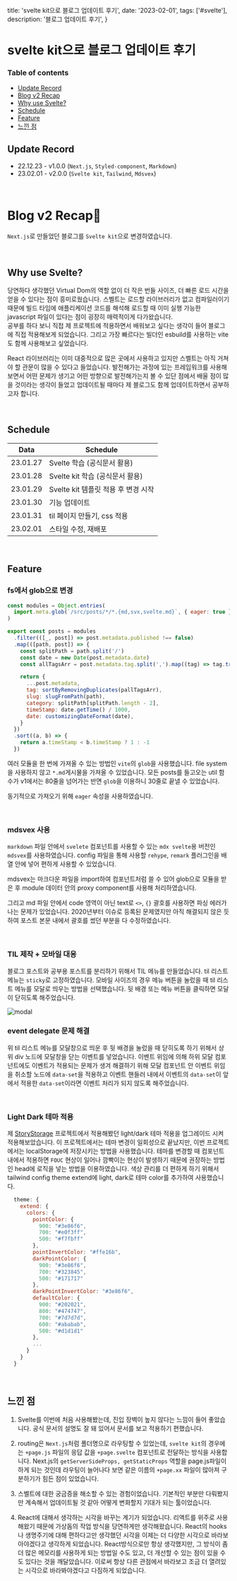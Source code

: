   title: 'svelte kit으로 블로그 업데이트 후기',
  date: '2023-02-01',
  tags: ['#svelte'],
  description: '블로그 업데이트 후기',
}

# svelte kit으로 블로그 업데이트 후기

### Table of contents

- [Update Record](https://github.com/h-alex2/h-blog#update-record)
- [Blog v2 Recap](https://github.com/h-alex2/h-blog#blog-v2-recap)
- [Why use Svelte?](https://github.com/h-alex2/h-blog#why-use-svelte)
- [Schedule](https://github.com/h-alex2/h-blog#schedule)
- [Feature](https://github.com/h-alex2/h-blog#feature)
- [느낀 점](https://github.com/h-alex2/h-blog#%EB%8A%90%EB%82%80-%EC%A0%90)

## Update Record

- 22.12.23 - v1.0.0 (`Next.js`, `Styled-component`, `Markdown`)
- 23.02.01 - v2.0.0 (`Svelte kit`, `Tailwind`, `Mdsvex`)

<br />

# Blog v2 Recap🚀

`Next.js`로 만들었던 블로그를 `Svelte kit`으로 변경하였습니다.

<br />

## Why use Svelte?

당연하다 생각했던 Virtual Dom의 역할 없이 더 작은 번들 사이즈, 더 빠른 로드 시간을 얻을 수 있다는 점이 흥미로웠습니다. 스벨트는 로드할 라이브러리가 없고 컴파일러이기 때문에 빌드 타임에 애플리케이션 코드를 해석해 로드할 때 이미 실행 가능한 javascript 파일이 있다는 점이 굉장히 매력적이게 다가왔습니다.  
공부를 하다 보니 직접 제 프로젝트에 적용하면서 배워보고 싶다는 생각이 들어 블로그에 직접 적용해보게 되었습니다.
그리고 가장 빠르다는 빌더인 esbuild를 사용하는 vite도 함께 사용해보고 싶었습니다.

React 라이브러리는 이미 대중적으로 많은 곳에서 사용하고 있지만 스벨트는 아직 거쳐야 할 관문이 많을 수 있다고 들었습니다. 발전해가는 과정에 있는 프레임워크를 사용해보면서 어떤 문제가 생기고 어떤 방향으로 발전해가는지 볼 수 있단 점에서 배울 점이 많을 것이라는 생각이 들었고 업데이트될 때마다 제 블로그도 함께 업데이트하면서 공부하고자 합니다.

<br />

## Schedule

| Data     | Schedule                            |
| -------- | ----------------------------------- |
| 23.01.27 | Svelte 학습 (공식문서 활용)         |
| 23.01.28 | Svelte kit 학습 (공식문서 활용)     |
| 23.01.29 | Svelte kit 템플릿 적용 후 변경 시작 |
| 23.01.30 | 기능 업데이트                       |
| 23.01.31 | til 페이지 만들기, css 적용         |
| 23.02.01 | 스타일 수정, 재배포                 |

<br />

## Feature

### fs에서 glob으로 변경

```js
const modules = Object.entries(
  import.meta.glob(`/src/posts/*/*.{md,svx,svelte.md}`, { eager: true })
)

export const posts = modules
  .filter(([_, post]) => post.metadata.published !== false)
  .map(([path, post]) => {
    const splitPath = path.split('/')
    const date = new Date(post.metadata.date)
    const allTagsArr = post.metadata.tag.split(',').map((tag) => tag.trim())

    return {
      ...post.metadata,
      tag: sortByRemovingDuplicates(pallTagsArr),
      slug: slugFromPath(path),
      category: splitPath[splitPath.length - 2],
      timeStamp: date.getTime() / 1000,
      date: customizingDateFormat(date),
    }
  })
  .sort((a, b) => {
    return a.timeStamp < b.timeStamp ? 1 : -1
  })
```

여러 모듈을 한 번에 가져올 수 있는 방법인 `vite`의 `glob`을 사용했습니다. file system을 사용하지 않고 `*.md`게시물을 가져올 수 있었습니다. 모든 posts를 들고오는 util 함수가 v1에서는 80줄을 넘어가는 반면 `glob`을 이용하니 30줄로 끝낼 수 있었습니다.

동기적으로 가져오기 위해 `eager` 속성을 사용하였습니다.

<br />

### mdsvex 사용

`markdown` 파일 안에서 `svelete` 컴포넌트를 사용할 수 있는 `mdx svelte`용 버전인 `mdsvex`를 사용하였습니다. config 파일을 통해 사용할 `rehype`, `remark` 플러그인을 배열 안에 넣어 편하게 사용할 수 있었습니다.

mdsvex는 마크다운 파일을 import하여 컴포넌트처럼 쓸 수 있어 glob으로 모듈을 받은 후 module 데이터 안의 proxy component를 사용해 처리하였습니다.

그리고 md 파일 안에서 code 영역이 아닌 text로 `<>`, `{}` 괄호를 사용하면 파싱 에러가 나는 문제가 있었습니다. 2020년부터 이슈로 등록된 문제였지만 아직 해결되지 않은 듯 하여 포스트 본문 내에서 괄호를 썼던 부분을 다 수정하였습니다.

<br />

### TIL 제작 + 모바일 대응

블로그 포스트와 공부용 포스트를 분리하기 위해서 TIL 메뉴를 만들었습니다. til 리스트 메뉴는 `sticky`로 고정하였습니다. 모바일 사이즈의 경우 메뉴 버튼을 눌렀을 때 til 리스트 메뉴를 모달로 띄우는 방법을 선택했습니다. 뒷 배경 또는 메뉴 버튼을 클릭하면 모달이 닫히도록 해주었습니다.

<img src="./static/readme/modal-preview.png" alt="modal" />

<br />

### event delegate 문제 해결

위 til 리스트 메뉴를 모달창으로 띄운 후 뒷 배경을 눌렀을 때 닫히도록 하기 위해서 상위 div 노드에 모달창을 닫는 이벤트를 넣었습니다. 이벤트 위임에 의해 하위 모달 컴포넌트에도 이벤트가 적용되는 문제가 생겨 해결하기 위해 모달 컴포넌트 안 이벤트 위임을 취소할 노드에 `data-set`을 적용하고 이벤트 핸들러 내에서 이벤트의 `data-set`이 앞에서 적용한 `data-set`이라면 이벤트 처리가 되지 않도록 해주었습니다.

<br />

### Light Dark 테마 적용

제 [StoryStorage](https://www.storystorage.me/) 프로젝트에서 적용해봤던 light/dark 테마 적용을 업그레이드 시켜 적용해보았습니다. 이 프로젝트에서는 테마 변경이 일회성으로 끝났지만, 이번 프로젝트에서는 localStorage에 저장시키는 방법을 사용했습니다. 테마를 변경할 때 컴포넌트 내에서 적용하면 `FOUC` 현상이 일어나 깜빡이는 현상이 발생하기 때문에 권장하는 방법인 head에 로직을 넣는 방법을 이용하였습니다.
색상 관리를 더 편하게 하기 위해서 tailwind config theme extend에 light, dark로 테마 color를 추가하여 사용했습니다.

```js
  theme: {
    extend: {
      colors: {
        pointColor: {
          900: "#3e86f6",
          700: "#e0f3ff",
          500: "#f7fbff"
        },
        pointInvertColor: "#ffe16b",
        darkPointColor: {
          900: "#3e86f6",
          700: "#323845",
          500: "#171717"
        },
        darkPointInvertColor: "#3e86f6",
        defaultColor: {
          900: "#202021",
          800: "#474747",
          700: "#7d7d7d",
          600: "#ababab",
          500: "#d1d1d1"
        },
        ...
      }
    }
  }
```

<br />

## 느낀 점

1. Svelte를 이번에 처음 사용해봤는데, 진입 장벽이 높지 않다는 느낌이 들어 좋았습니다. 공식 문서의 설명도 잘 돼 있어서 문서를 보고 적용하기 편했습니다.

2. routing은 `Next.js`처럼 폴더명으로 라우팅할 수 있었는데, `svelte kit`의 경우에는 `+page.js` 파일의 응답 값을 `+page.svelte` 컴포넌트로 전달하는 방식을 사용합니다. Next.js의 `getServerSideProps, getStaticProps` 역할을 page.js파일이 하게 되는 것인데 라우팅이 늘어나다 보면 같은 이름의 `+page.xx` 파일이 많아져 구분하기가 힘든 점이 있었습니다.

3. 스벨트에 대한 궁금증을 해소할 수 있는 경험이었습니다. 기본적인 부분만 다뤄봤지만 계속해서 업데이트될 것 같아 어떻게 변화할지 기대가 되는 툴이었습니다.

4. React에 대해서 생각하는 시각을 바꾸는 계기가 되었습니다. 리액트를 위주로 사용해왔기 때문에 가상돔의 작업 방식을 당연하게만 생각해왔습니다. React의 hooks나 생명주기에 대해 편하다고만 생각했던 시각을 이제는 더 다양한 시각으로 바라보아야겠다고 생각하게 되었습니다. React방식으로만 항상 생각했지만, 그 방식이 좀 더 많은 메모리를 사용하게 되는 방법일 수도 있고, 더 개선할 수 있는 점이 있을 수도 있다는 것을 깨달았습니다. 이로써 항상 다른 관점에서 바라보고 조금 더 열려있는 시각으로 바라봐야겠다고 다짐하게 되었습니다.

   <br />
